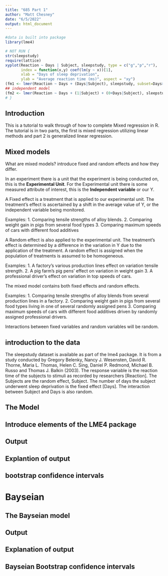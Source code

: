 ```yaml
---
title: "685 Part 1"
author: "Matt Chesney"
date: "6/5/2022"
output: html_document
---
```


```r
#data is built into package
library(lme4)

# NOT RUN {
str(sleepstudy)
require(lattice)
xyplot(Reaction ~ Days | Subject, sleepstudy, type = c("g","p","r"),
       index = function(x,y) coef(lm(y ~ x))[1],
       xlab = "Days of sleep deprivation",
       ylab = "Average reaction time (ms)", aspect = "xy")
(fm1 <- lmer(Reaction ~ Days + (Days|Subject), sleepstudy, subset=Days>=2))
## independent model
(fm2 <- lmer(Reaction ~ Days + (1|Subject) + (0+Days|Subject), sleepstudy, subset=Days>=2))
# }
```

## Introduction 

This is a tutorial to walk through of how to complete Mixed regression in R. The tutorial is in two parts, the first is mixed regression utilizing linear methods and part 2 is generalized linear regression. 


## Mixed models 
What are mixed models? introduce fixed and random effects and how they differ.

In an experiment there is a unit that the experiment is being conducted on, this is the **Experimental Unit**. For the Experimental unit there is some measured attribute of interest, this is the **Independent variable** or our Y.  

A Fixed effect is a treatment that is applied to our experimental unit. The treatment's effect is ascertained by a shift in the average value of Y, or the independent variable being monitored.

Examples: 1. Comparing tensile strengths of alloy blends. 2. Comparing weight gain in pigs from several food types 3. Comparing maximum speeds of cars with different food additives 

A Random effect is also applied to the experimental unit. The treatment's effect is determined by a difference in the variation in Y due to the application of the treatment. A random effect is assigned when the population of treatments is assumed to be homogeneous. 

Examples: 1. A factory's various production lines effect on variation tensile strength. 2. A pig farm's pig pens' effect on variation in weight gain 3. A professional driver's effect on variation in top speeds of cars. 

The mixed model contains both fixed effects and random effects.

Examples: 1. Comparing tensile strengths of alloy blends from several production lines in a factory. 2. Comparing weight gain in pigs from several food types living in one of several randomly assigned pens 3. Comparing maximum speeds of cars with different food additives driven by randomly assigned professional drivers. 

Interactions between fixed variables and random variables will be random. 

## introduction to the data
The sleepstudy dataset is available as part of the lme4 package. It is from a study conducted by Gregory Belenky, Nancy J. Wesensten, David R. Thorne, Maria L. Thomas, Helen C. Sing, Daniel P. Redmond, Michael B. Russo and Thomas J. Balkin (2003). 
The response variable is the reaction time of the subjects to stimuli as recorded by researchers [Reaction]. The Subjects are the random effect, Subject. The number of days the subject underwent sleep deprivation is the fixed effect [Days]. The interaction between Subject and Days is also random.  

## The Model 

## Introduce elements of the LME4 package

## Output 

## Explantion of output 

## bootstrap confidence intervals 

# Bayseian 

## The Bayseian model 

## Output 

## Explanation of output 

## Bayseian Bootstrap confidence intervals 

